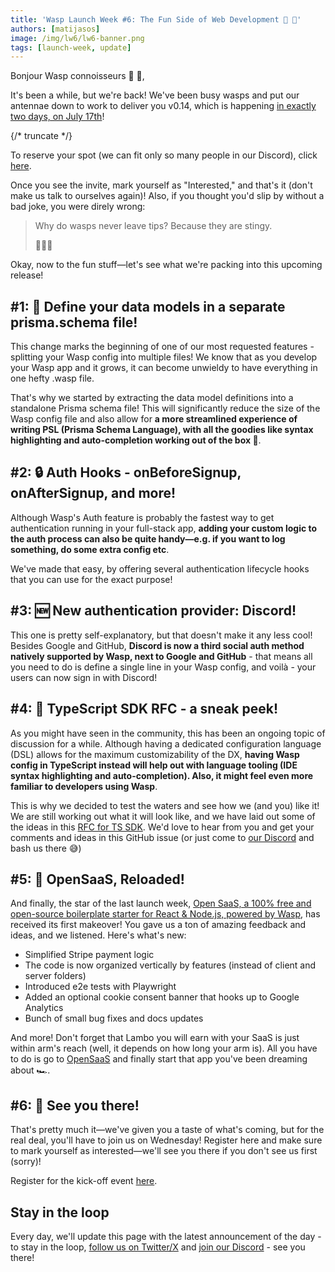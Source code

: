```yaml
---
title: 'Wasp Launch Week #6: The Fun Side of Web Development 🕺 🪩'
authors: [matijasos]
image: /img/lw6/lw6-banner.png
tags: [launch-week, update]
---
```




<ImgWithCaption alt="Launch Week 6 is here" source="img/lw6/lw6-banner.png" />

Bonjour Wasp connoisseurs 🐝 👋,

It's been a while, but we're back! We've been busy wasps and put our antennae down to work to deliver you v0.14, which is happening [in exactly two days, on July 17th](https://discord.gg/aMvmMaa5?event=1261263045741510687)!

{/* truncate */}

<ImgWithCaption alt="It's happening!" source="img/lw6/its-happening.gif" />

To reserve your spot (we can fit only so many people in our Discord), click [here](https://discord.gg/aMvmMaa5?event=1261263045741510687).

<ImgWithCaption alt="Join the kick-off event" source="img/lw6/lw6-join-kickoff.png" />

Once you see the invite, mark yourself as "Interested," and that's it (don't make us talk to ourselves again)! Also, if you thought you'd slip by without a bad joke, you were direly wrong:

> Why do wasps never leave tips? Because they are stingy.
>
> 🤯🤯🤯

Okay, now to the fun stuff—let's see what we're packing into this upcoming release!

## #1: 📝 Define your data models in a separate prisma.schema file!

This change marks the beginning of one of our most requested features - splitting your Wasp config into multiple files! We know that as you develop your Wasp app and it grows, it can become unwieldy to have everything in one hefty .wasp file.

<ImgWithCaption alt="Define data models in prisma.schema file" source="img/lw6/prisma-split.png" />

That's why we started by extracting the data model definitions into a standalone Prisma schema file! This will significantly reduce the size of the Wasp config file and also allow for **a more streamlined experience of writing PSL (Prisma Schema Language), with all the goodies like syntax highlighting and auto-completion working out of the box 🎉**.

## #2: 🔒 Auth Hooks - onBeforeSignup, onAfterSignup, and more!

<ImgWithCaption alt="Auth lifecycle hooks" source="img/lw6/auth-hooks.png" />

Although Wasp's Auth feature is probably the fastest way to get authentication running in your full-stack app, **adding your custom logic to the auth process can also be quite handy—e.g. if you want to log something, do some extra config etc**.

We've made that easy, by offering several authentication lifecycle hooks that you can use for the exact purpose!

## #3: 🆕 New authentication provider: Discord!

<ImgWithCaption alt="Discord as a new auth provider" source="img/lw6/auth-discord.png" />

This one is pretty self-explanatory, but that doesn't make it any less cool! Besides Google and GitHub, **Discord is now a third social auth method natively supported by Wasp, next to Google and GitHub** - that means all you need to do is define a single line in your Wasp config, and voilà - your users can now sign in with Discord!

## #4: 👀 TypeScript SDK RFC - a sneak peek!

<ImgWithCaption alt="TS SDK proposal of code" source="img/lw6/ts-sdk.png" />

As you might have seen in the community, this has been an ongoing topic of discussion for a while. Although having a dedicated configuration language (DSL) allows for the maximum customizability of the DX, **having Wasp config in TypeScript instead will help out with language tooling (IDE syntax highlighting and auto-completion). Also, it might feel even more familiar to developers using Wasp**.

This is why we decided to test the waters and see how we (and you) like it! We are still working out what it will look like, and we have laid out some of the ideas in this [RFC for TS SDK](https://wasp-lang.notion.site/RFC-TypeScript-DSL-Design-ec5d8c80bffe4fa19537ec659caf5b67).  We'd love to hear from you and get your comments and ideas in this GitHub issue (or just come to [our Discord](https://discord.gg/rzdnErX) and bash us there 😅)

## #5: 🤯 OpenSaaS, Reloaded!

<ImgWithCaption alt="Open SaaS banner" source="img/lw6/opensaas-banner.png" />

And finally, the star of the last launch week, [Open SaaS, a 100% free and open-source boilerplate starter for React & Node.js, powered by Wasp](https://opensaas.sh/), has received its first makeover! You gave us a ton of amazing feedback and ideas, and we listened. Here's what's new:

- Simplified Stripe payment logic
- The code is now organized vertically by features (instead of client and server folders)
- Introduced e2e tests with Playwright
- Added an optional cookie consent banner that hooks up to Google Analytics
- Bunch of small bug fixes and docs updates

And more! Don't forget that Lambo you will earn with your SaaS is just within arm's reach (well, it depends on how long your arm is). All you have to do is go to [OpenSaaS](https://opensaas.sh/) and finally start that app you've been dreaming about  🏎️.

## #6: 🫵 See you there!

That's pretty much it—we've given you a taste of what's coming, but for the real deal, you'll have to join us on Wednesday! Register here and make sure to mark yourself as interested—we'll see you there if you don't see us first (sorry)!

<ImgWithCaption alt="Join the kick-off event" source="img/lw6/lw6-join-kickoff.png" />

Register for the kick-off event [here](https://discord.gg/aMvmMaa5?event=1261263045741510687).

## Stay in the loop

<ImgWithCaption alt="dont leave" source="img/lw5/dont-leave.gif" />

Every day, we'll update this page with the latest announcement of the day - to stay in the loop, [follow us on Twitter/X](https://twitter.com/WaspLang) and [join our Discord](https://discord.gg/rzdnErX) - see you there!
